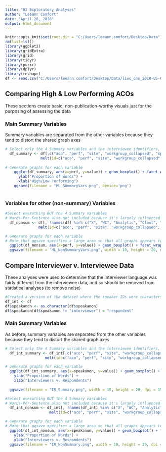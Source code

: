 ---
title: "02 Exploratory Analyses"
author: "Leeann Comfort"
date: "April 28, 2018"
output: html_document
---

```{r setup}
knitr::opts_knit$set(root.dir = "C:/Users/leeann.comfort/Desktop/Data")
rm(list=ls())
library(ggplot2)
library(gridExtra)
library(grid)
library(tidyr)
library(purrr)
library(dplyr)
library(reshape)
df <- read.csv("C:/Users/leeann.comfort/Desktop/Data/liwc_one_2018-05-01.csv")
```


## Comparing High & Low Performing ACOs
These sections create basic, non-publication-worthy visuals just for the purposing of assessing the data

### Main Summary Variables
Summary variables are separated from the other variables because they tend to distort the shared graph axes
```{r }
# Select only the 4 Summary variables and the interviewee identifiers, then ansorm data in long format (so that DVs can be used as a facet)
  df_summary <- df[,c("aco", "perf", "site", "workgroup_collapsed", "speakanon","Analytic", "Clout", "Authentic","Tone")] %>% 
                melt(id=c("aco", "perf", "site", "workgroup_collapsed", "speakanon"))
 
# Generate graphs for each variable
    ggplot(df_summary, aes(x=perf, y=value)) + geom_boxplot() + facet_wrap(~variable) + 
      ylab("Proportion of Words") +
      xlab("High/Low Performing")
    ggsave(filename = "HL_SummaryVars.png", device='png')
  
```

### Variables for other (non-summary) Variables
```{r}
#Select everuthing BUT the 4 Summary variables 
# Words-Per-Sentence also not included because it's largely influenced by the transcriber
  df_nonsum <- df[, !names(df) %in% c("X", "WC", "Analytic", "Clout", "Authentic", "Tone", "WPS")] %>% 
               melt(id=c("aco", "perf", "site", "workgroup_collapsed", "speakanon"))

# Generate graphs for each variable  
# Note that ggsave specifies a large area so that all graphs appears together in a scroll-able file for exploratory viewing
  ggplot(df_nonsum, aes(x=perf, y=value)) + geom_boxplot() + facet_wrap(~variable) + ylab("Proportion of Words") + xlab("High/Low Performing")
  ggsave(filename = "HL_NonSummaryVars.png", width = 10, height = 20, dpi = 150, units = "in", device='png')
```


## Compare Interviewer v. Interviewee Data
These analyses were used to determine that the interviewer language was fairly different from the interviewee data, and so should be removed from statistical analyses (to remove noise)
```{r}
#Created a version of the dataset where the speaker IDs were characters so that all the interviewees could be recoded as "respondent"
df_int <- df
df$speakanon <- as.character(df$speakanon)
df$speakanon[df$speakanon != "interviewer"] = "respondent"
```


### Main Summary Variables
As before, summary variables are separated from the other variables because they tend to distort the shared graph axes
```{r}
# Select only the 4 Summary variables and the interviewee identifiers, then ansorm data in long format (so that DVs can be used as a facet)
  df_int_summary <- df_int[,c("aco", "perf", "site", "workgroup_collapsed", "speakanon","Analytic", "Clout", "Authentic","Tone")] %>% 
                  melt(id=c("aco", "perf", "site", "workgroup_collapsed", "speakanon"))

# Generate graphs for each variable
  ggplot(df_int_summary, aes(x=speakanon, y=value)) + geom_boxplot() + facet_wrap(~variable) + 
    ylab("Proportion of Words") + 
    xlab("Interviewers v. Respondents")
  
  ggsave(filename = "IR_Summary.png", width = 10, height = 20, dpi = 150, units = "in", device='png')

```
 
```{r}
#Select everuthing BUT the 4 Summary variables 
# Words-Per-Sentence also not included because it's largely influenced by the transcriber
  df_int_nonsum <- df_int[, !names(df_int) %in% c("X", "WC", "Analytic", "Clout", "Authentic", "Tone", "WPS")] %>% 
                    melt(id=c("aco", "perf", "site", "workgroup_collapsed", "speakanon"))

# Generate graphs for each variable  
# Note that ggsave specifies a large area so that all graphs appears together in a scroll-able file for exploratory viewing
  ggplot(df_int_nonsum, aes(x=speakanon, y=value)) + geom_boxplot() + facet_wrap(~variable) +
    ylab("Proportion of Words") + 
    xlab("Interviewers v. Respondents")
  ggsave(filename = "IR_NonSummary.png", width = 10, height = 20, dpi = 150, units = "in", device='png')

```
